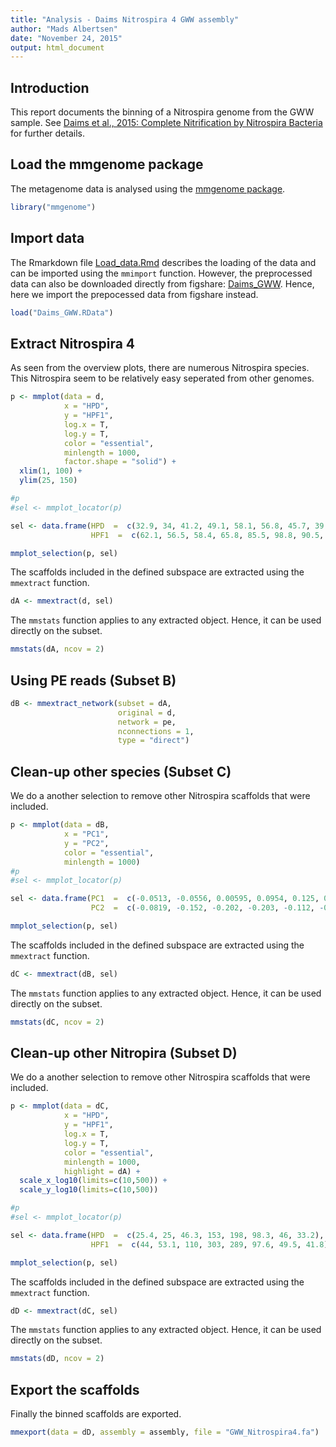 ```yaml
---
title: "Analysis - Daims Nitrospira 4 GWW assembly"
author: "Mads Albertsen"
date: "November 24, 2015"
output: html_document
---
```

## Introduction
This report documents the binning of a Nitrospira genome from the GWW sample. See [Daims et al., 2015: Complete Nitrification by Nitrospira Bacteria](https://doi.org/10.1038/nature16461) for further details.

## Load the mmgenome package
The metagenome data is analysed using the [mmgenome package](http://madsalbertsen.github.io/mmgenome/).
```r
library("mmgenome")
```

## Import data
The Rmarkdown file [Load_data.Rmd](http://madsalbertsen.github.io/mmgenome/Daims_GWW_Load_data.html) describes the loading of the data and can be imported using the `mmimport` function. However, the preprocessed data can also be downloaded directly from figshare: [Daims_GWW](http://dx.doi.org/10.6084/m9.figshare.1613284). Hence, here we import the prepocessed data from figshare instead.
```r
load("Daims_GWW.RData")
```

## Extract Nitrospira 4
As seen from the overview plots, there are numerous Nitrospira species. This Nitrospira seem to be relatively easy seperated from other genomes.
```r
p <- mmplot(data = d,
            x = "HPD", 
            y = "HPF1", 
            log.x = T, 
            log.y = T, 
            color = "essential", 
            minlength = 1000,
            factor.shape = "solid") +
  xlim(1, 100) +
  ylim(25, 150)

#p
#sel <- mmplot_locator(p)

sel <- data.frame(HPD  =  c(32.9, 34, 41.2, 49.1, 58.1, 56.8, 45.7, 39.5),
                  HPF1  =  c(62.1, 56.5, 58.4, 65.8, 85.5, 98.8, 90.5, 75.4))

mmplot_selection(p, sel)
```

The scaffolds included in the defined subspace are extracted using the `mmextract` function. 
```r
dA <- mmextract(d, sel)
```

The `mmstats` function applies to any extracted object. Hence, it can be used directly on the subset.
```r
mmstats(dA, ncov = 2)
```

## Using PE reads (Subset B)
```r
dB <- mmextract_network(subset = dA, 
                        original = d, 
                        network = pe, 
                        nconnections = 1, 
                        type = "direct")
```

## Clean-up other species (Subset C)
We do a another selection to remove other Nitrospira scaffolds that were included.
```r
p <- mmplot(data = dB,
            x = "PC1", 
            y = "PC2", 
            color = "essential", 
            minlength = 1000)
#p
#sel <- mmplot_locator(p)

sel <- data.frame(PC1  =  c(-0.0513, -0.0556, 0.00595, 0.0954, 0.125, 0.107, 0.000222),
                  PC2  =  c(-0.0819, -0.152, -0.202, -0.203, -0.112, -0.0362, -0.0329))

mmplot_selection(p, sel)
```

The scaffolds included in the defined subspace are extracted using the `mmextract` function. 
```r
dC <- mmextract(dB, sel)
```

The `mmstats` function applies to any extracted object. Hence, it can be used directly on the subset.
```r
mmstats(dC, ncov = 2)
```

## Clean-up other Nitropira (Subset D)
We do a another selection to remove other Nitrospira scaffolds that were included.
```r
p <- mmplot(data = dC,
            x = "HPD", 
            y = "HPF1", 
            log.x = T,
            log.y = T,
            color = "essential", 
            minlength = 1000,
            highlight = dA) +
  scale_x_log10(limits=c(10,500)) +
  scale_y_log10(limits=c(10,500))

#p
#sel <- mmplot_locator(p)

sel <- data.frame(HPD  =  c(25.4, 25, 46.3, 153, 198, 98.3, 46, 33.2),
                  HPF1  =  c(44, 53.1, 110, 303, 289, 97.6, 49.5, 41.8))

mmplot_selection(p, sel)
```

The scaffolds included in the defined subspace are extracted using the `mmextract` function. 
```r
dD <- mmextract(dC, sel)
```

The `mmstats` function applies to any extracted object. Hence, it can be used directly on the subset.
```r
mmstats(dD, ncov = 2)
```

## Export the scaffolds
Finally the binned scaffolds are exported.
```r
mmexport(data = dD, assembly = assembly, file = "GWW_Nitrospira4.fa")
```